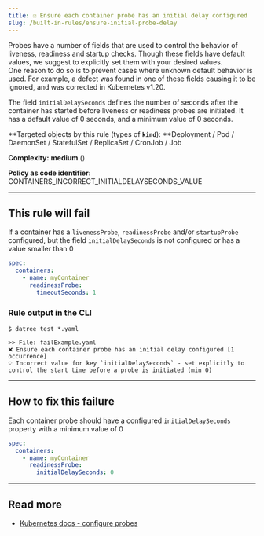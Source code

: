```yaml
---
title: ☑️ Ensure each container probe has an initial delay configured
slug: /built-in-rules/ensure-initial-probe-delay
---
```



Probes have a number of fields that are used to control the behavior of liveness, readiness and startup checks. Though these fields have default values, we suggest to explicitly set them with your desired values.  
One reason to do so is to prevent cases where unknown default behavior is used. For example, a defect was found in one of these fields causing it to be ignored, and was corrected in Kubernetes v1.20.  

The field `initialDelaySeconds` defines the number of seconds after the container has started before liveness or readiness probes are initiated. It has a default value of 0 seconds, and a minimum value of 0 seconds.

**Targeted objects by this rule (types of **`kind`**): **Deployment / Pod / DaemonSet / StatefulSet / ReplicaSet / CronJob / Job

**Complexity:** **medium** (<Complexity/>)

**Policy as code identifier:** CONTAINERS_INCORRECT_INITIALDELAYSECONDS_VALUE

---

## This rule will fail

If a container has a `livenessProbe`, `readinessProbe` and/or `startupProbe` configured, but the field `initialDelaySeconds` is not configured or has a value smaller than 0

```yaml
spec:
  containers:
    - name: myContainer
      readinessProbe:
        timeoutSeconds: 1
```

### Rule output in the CLI

```terminal
$ datree test *.yaml

>> File: failExample.yaml
❌ Ensure each container probe has an initial delay configured [1 occurrence]
💡 Incorrect value for key `initialDelaySeconds` - set explicitly to control the start time before a probe is initiated (min 0)
```

---

## How to fix this failure

Each container probe should have a configured `initialDelaySeconds` property with a minimum value of 0

```yaml
spec:
  containers:
    - name: myContainer
      readinessProbe:
        initialDelaySeconds: 0
```

---

## Read more

- [Kubernetes docs - configure probes](https://kubernetes.io/docs/tasks/configure-pod-container/configure-liveness-readiness-startup-probes/#configure-probes)